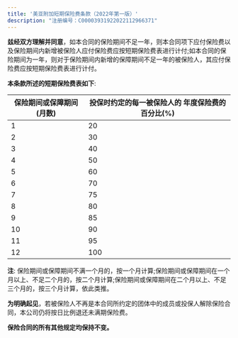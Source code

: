 ```yaml
---
title: '美亚附加短期保险费条款（2022年第一版）'
description: "注册编号：C00003931922022112966371"
---
```


**兹经双方理解并同意**，如本合同的保险期间不足一年，则本合同项下应付保险费以及保险期间内新增被保险人应付保险费应按短期保险费表进行计付;如本合同的保险期间为一年，则对于保险期间内新增的保障期间不足一年的被保险人，其应付保险费应按短期保险费表进行计付。

**本条款所述的短期保险费表如下**:



| 保险期间或保障期间 (月数) | 投保时约定的每一被保险人的 年度保险费的百分比(%) |
| --- | --- |
| 1 | 20 |
| 2 | 30 |
| 3 | 40 |
| 4 | 50 |
| 5 | 60 |
| 6 | 70 |
| 7 | 75 |
| 8 | 80 |
| 9 | 85 |
| 10 | 90 |
| 11 | 95 |
| 12 | 100 |

**注**: 保险期间或保障期间不满一个月的，按一个月计算;保险期间或保障期间在一个月以上、不足二个月的，按二个月计算;保险期间或保障期间在二个月以上、不足三个月的，按三个月计算，依此类推。

**为明确起见**，若被保险人不再是本合同所约定的团体中的成员或投保人解除保险合同，本公司仍将按日比例退还未满期保险费。

**保险合同的所有其他规定均保持不变。**